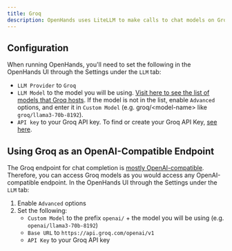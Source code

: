 ```yaml
---
title: Groq
description: OpenHands uses LiteLLM to make calls to chat models on Groq. You can find their documentation on using Groq as a provider [here](https://docs.litellm.ai/docs/providers/groq).
---
```


## Configuration

When running OpenHands, you'll need to set the following in the OpenHands UI through the Settings under the `LLM` tab:
- `LLM Provider` to `Groq`
- `LLM Model` to the model you will be using. [Visit here to see the list of
models that Groq hosts](https://console.groq.com/docs/models). If the model is not in the list,
enable `Advanced` options, and enter it in `Custom Model` (e.g. groq/&lt;model-name&gt; like `groq/llama3-70b-8192`).
- `API key` to your Groq API key. To find or create your Groq API Key, [see here](https://console.groq.com/keys).

## Using Groq as an OpenAI-Compatible Endpoint

The Groq endpoint for chat completion is [mostly OpenAI-compatible](https://console.groq.com/docs/openai). Therefore, you can access Groq models as you
would access any OpenAI-compatible endpoint. In the OpenHands UI through the Settings under the `LLM` tab:
1. Enable `Advanced` options
2. Set the following:
   - `Custom Model` to the prefix `openai/` + the model you will be using (e.g. `openai/llama3-70b-8192`)
   - `Base URL` to `https://api.groq.com/openai/v1`
   - `API Key` to your Groq API key
